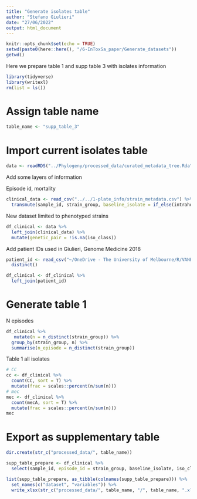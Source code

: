 ```yaml
---
title: "Generate isolates table"
author: "Stefano Giulieri"
date: "27/06/2022"
output: html_document
---
```


```r
knitr::opts_chunk$set(echo = TRUE)
setwd(paste0(here::here(), "/6-InToxSa_paper/Generate_datasets"))
getwd()
```

Here we prepare table 1 and supp table 3 with isolates information

```r
library(tidyverse)
library(writexl)
rm(list = ls())
```

# Assign table name

```r
table_name <- "supp_table_3"
```


# Import current isolates table

```r
data <- readRDS("../Phylogeny/processed_data/curated_metadata_tree.Rda")
```

Add some layers of information

Episode id, mortality

```r
clinical_data <- read_csv("../../1-plate_info/strain_metadata.csv") %>%
  transmute(sample_id, strain_group, baseline_isolate = if_else(intrahost_index == 1, "Yes", "No", missing = "Yes"))
```

New dataset limited to phenotyped strains 

```r
df_clinical <- data %>%
  left_join(clinical_data) %>%
  mutate(genetic_pair = !is.na(iso_class))
```

Add patient IDs used in Giulieri, Genome Medicine 2018

```r
patient_id <- read_csv("~/OneDrive - The University of Melbourne/R/VANESSA_ANZCOSS/dataframes/whost_n130_df_new.csv") %>% select(strain_group = studyid, strain_group2 = patient_code_n130) %>%
  distinct()

df_clinical <- df_clinical %>%
  left_join(patient_id)
```

# Generate table 1 

N episodes

```r
df_clinical %>%
   mutate(n = n_distinct(strain_group)) %>%
  group_by(strain_group, n) %>%
  summarise(n_episode = n_distinct(strain_group)) 
```

Table 1 all isolates

```r
# CC
cc <- df_clinical %>%
  count(CC, sort = T) %>%
  mutate(frac = scales::percent(n/sum(n)))
# mec
mec <- df_clinical %>%
  count(mecA, sort = T) %>%
  mutate(frac = scales::percent(n/sum(n)))
mec
```

# Export as supplementary table

```r
dir.create(str_c("processed_data/", table_name))

supp_table_prepare <- df_clinical %>%
  select(sample_id, episode_id = strain_group, baseline_isolate, iso_class, ST, CC, mecA)

list(supp_table_prepare, as_tibble(colnames(supp_table_prepare))) %>%
  set_names(c("dataset", "variables")) %>%
  write_xlsx(str_c("processed_data/", table_name, "/", table_name, ".xlsx"))
```


